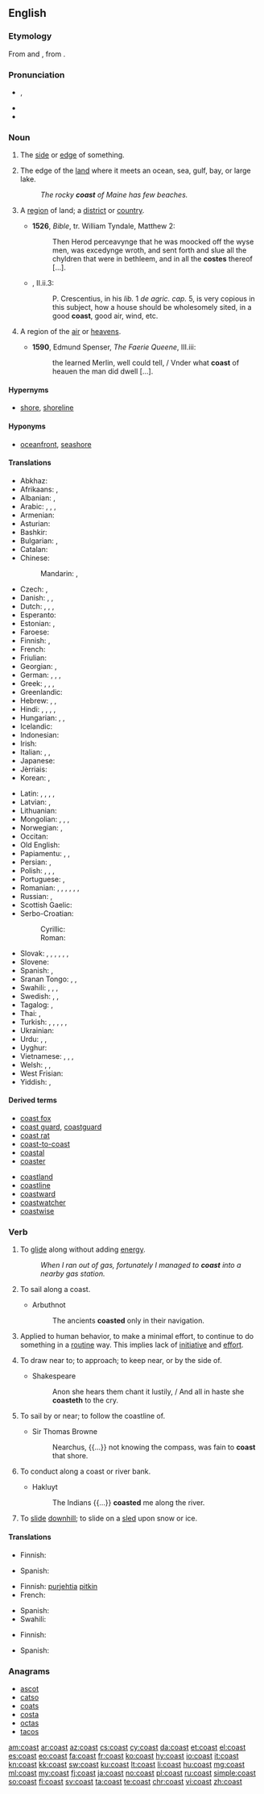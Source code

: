 ==English==

{{wikipedia}}
{{wikipedia|coast (disambiguation)}}

===Etymology===
From {{etyl|enm|en}} and {{etyl|fro|en}} {{term|coste|lang=fro}}, from {{etyl|la|en}} {{m|la|costa||edge}}.

===Pronunciation===
* {{enPR|kōst}}, {{IPA|/kəʊst/|lang=en}}
* {{audio|en-us-coast.ogg|Audio (US)|lang=en}}
* {{rhymes|əʊst|lang=en}}

===Noun===
{{en-noun}}

# {{context|obsolete|lang=en}} The [[side]] or [[edge]] of something. {{defdate|15th-18th c.}}
#: {{rfquotek|Sir Isaac Newton}}
# The edge of the [[land]] where it meets an ocean, sea, gulf, bay, or large lake. {{defdate|from 14th c.}}
#: ''The rocky '''coast''' of Maine has few beaches.''
# {{context|obsolete|lang=en}} A [[region]] of land; a [[district]] or [[country]]. {{defdate|14th-17th c.}}
#* '''1526''', ''Bible'', tr. William Tyndale, Matthew 2:
#*: Then Herod perceavynge that he was moocked off the wyse men, was excedynge wroth, and sent forth and slue all the chyldren that were in bethleem, and in all the '''costes''' thereof [...].
#*{{RQ:RBrtn AntmyMlncly}}, II.ii.3:
#*: P. Crescentius, in his ''lib.'' 1 ''de agric. cap.'' 5, is very copious in this subject, how a house should be wholesomely sited, in a good '''coast''', good air, wind, etc.
# {{context|obsolete|lang=en}} A region of the [[air]] or [[heavens]]. {{defdate|14th-17th c.}}
#* '''1590''', Edmund Spenser, ''The Faerie Queene'', III.iii:
#*: the learned Merlin, well could tell, / Vnder what '''coast''' of heauen the man did dwell [...].

====Hypernyms====
* {{sense|edge of land meeting an ocean, sea, gulf, or bay}} [[shore]], [[shoreline]]

====Hyponyms====
* {{sense|edge of land meeting an ocean, sea, gulf, or bay}} [[oceanfront]], [[seashore]]

====Translations====
{{trans-top|edge of land meeting ocean, sea, gulf, bay}}
* Abkhaz: {{t-needed|ab}}
* Afrikaans: {{t|af|kus}}, {{t|af|oewer}}
* Albanian: {{t+|sq|breg}}, {{t+|sq|bregdet}}
* Arabic: {{t|ar|ساحل|sc=Arab}}, {{t|ar|شاطئ|sc=Arab}}, {{t|ar|تلة|sc=Arab}}, {{t|ar|هبوط تلة|sc=Arab}}
* Armenian: {{t+|hy|ափ|tr=ap’|sc=Armn}}
* Asturian: {{t|ast|costa|f}}
* Bashkir: {{t|ba|яр|sc=Cyrl}}
* Bulgarian: {{t|bg|морски бряг|tr=morski brjag|sc=Cyrl}}, {{t+|bg|крайбрежие|tr=krajbrežie|sc=Cyrl}}
* Catalan: {{t+|ca|costa|f}}
* Chinese:
*: Mandarin: {{t+|cmn|海岸|tr=hǎi'àn|sc=Hani}}, {{t+|cmn|岸|tr=àn|sc=Hani}}
* Czech: {{t+|cs|pobřeží|n}}, {{t+|cs|břeh|m}}
* Danish: {{t+|da|bred}}, {{t+|da|kyst}}, {{t+|da|strand|c}}
* Dutch: {{t+|nl|kust}}, {{t+|nl|kustlijn}}, {{t+|nl|zeekant}}, {{t+|nl|zeekust}}
* Esperanto: {{t|eo|marbordo}}
* Estonian: {{t+|et|rand}}, {{t|et|rannik}}
* Faroese: {{t|fo|strond}}
* Finnish: {{t|fi|merenrannikko}}, {{t+|fi|rannikko}}
* French: {{t+|fr|côte|f}}
* Friulian: {{t|fur|cueste|f}}
* Georgian: {{t|ka|ნაპირი|sc=Geor}}, {{t|ka|ზღვის პირი|sc=Geor}}
* German: {{t-check|de|Küste}}, {{t-check|de|Küstenland}}, {{t-check|de|Strand}}, {{t-check|de|Ufer}}
* Greek: {{t+|el|ακρογιαλιά|f|tr=akrogialiá|sc=Grek}}, {{t+|el|γιαλός|m|tr=gialós|sc=Grek}}, {{t+|el|ακτή|f|tr=aktē|sc=Grek}}, {{t+|el|παραλία|f|tr=paralía|sc=Grek}}
* Greenlandic: {{t|kl|sissaq}}
* Hebrew: {{t|he|שְׂפַת הַיָּם|sc=Hebr}}, {{t+|he|חוֹף יָם|sc=Hebr}}, {{t+|he|חוֹף|sc=Hebr}}
* Hindi: {{t|hi|सीमा|tr=sīmā|sc=Deva}}, {{t|hi|कनारा|tr=kanāra|sc=Deva}}, {{t|hi|तट|tr=tat.a|sc=Deva}}, {{t|hi|समुद्रतट|tr=samudra-tat.a|sc=Deva}}, {{t|hi|सागरतट|tr=sāgara-tat.a|sc=Deva}}
* Hungarian: {{t+|hu|part}}, {{t+|hu|partvidék}}, {{t+|hu|tengerpart}}
* Icelandic: {{t+|is|strönd}}
* Indonesian: {{t+|id|pantai}}
* Irish: {{t|ga|cósta}}
* Italian: {{t+|it|costa}}, {{t|it|costiera}}, {{t|it|litorale}}
* Japanese: {{t+|ja|海岸|tr=[[かいがん]], kaigan|sc=Jpan}}
* Jèrriais: {{t|roa-jer|côte|f}}
* Korean: {{t+|ko|연안|tr=yŏnan|sc=Kore}}, {{t+|ko|해안|tr=hae'an|sc=Kore}}
{{trans-mid}}
* Latin: {{t|la|limbus}}, {{t|la|ora}}, {{t|la|orarius}}, {{t|la|acta}}, {{t+|la|litus}}
* Latvian: {{t|lv|krasts}}, {{t|lv|piekraste}}
* Lithuanian: {{t|lt|pajūris}}
* Mongolian: {{t+|mn|тэнгисийн эрэг|tr=tėngisijn ėrėg|sc=Cyrl}}, {{t+|mn|хаялга|tr=chajalga|sc=Cyrl}}, {{t+|mn|далайн эрэг|tr=dalajn ėrėg|sc=Cyrl}}, {{t+|mn|далайн хевее|tr=dalajn chevee|sc=Cyrl}}
* Norwegian: {{t+|no|kyst}}, {{t+|no|strand}}
* Occitan: {{t+|oc|còsta|f}}
* Old English: {{t|ang|sæ-rima|sc=Latinx}}
* Papiamentu: {{t|pap|kanto}}, {{t|pap|kantu}}, {{t|pap|kosta}}
* Persian: {{t+|fa|ساحل|tr=sāhel|sc=fa-Arab}}, {{t+|fa|دریاکنار|tr=daryā-kenār|sc=fa-Arab}}
* Polish: {{t+|pl|brzeg}}, {{t+|pl|wybrzeże}}, {{t+|pl|zjazd}}, {{t|pl|tor bobslejowy}}
* Portuguese: {{t+|pt|costa}}, {{t+|pt|beira}}
* Romanian: {{t+|ro|coastă}}, {{t|ro|țărm de mare}}, {{t|ro|coborâre la vale}}, {{t+|ro|liman}}, {{t+|ro|mal}}, {{t+|ro|limită}}, {{t+|ro|hotar}}
* Russian: {{t|ru|морской берег|tr=mórskoj béreg|sc=Cyrl}}, {{t+|ru|побережье|tr=poberéžje|sc=Cyrl}}
* Scottish Gaelic: {{t|gd|cladach|m}}
* Serbo-Croatian:
*: Cyrillic: {{t|sh|обала|f|sc=Cyrl}}
*: Roman: {{t|sh|obala|f}}
* Slovak: {{t|sk|klesajúci}}, {{t|sk|morský breh}}, {{t|sk|nezaberajúci}}, {{t|sk|plávať pozdĺž pobrežia}}, {{t|sk|pobrežie}}, {{t|sk|pobrežie mora}}, {{t|sk|stúpajúci}}
* Slovene: {{t+|sl|obala|f}}
* Spanish: {{t+|es|costa|f}}, {{t|es|litoral|m}}
* Sranan Tongo: {{t|srn|syoro}}, {{t|srn|watrasey}}, {{t|srn|sekanti}}
* Swahili: {{t+|sw|pwani}}, {{t|sw|ufuko}}, {{t|sw|mapwa}}, {{t|sw|mapwaji}}
* Swedish: {{t|sv|gräns mot hav}}, {{t+|sv|kust}}, {{t+|sv|strand}}
* Tagalog: {{t|tl|pampang}}, {{t+|tl|baybayin}}
* Thai: {{t|th|ชายฝั่ง|tr=chaai-fàng|sc=Thai}}, {{t|th|ทางลาดเอียง|tr=taang lâat-iang|sc=Thai}}
* Turkish: {{t+|tr|sahil}}, {{t|tr|deniz kenarı}}, {{t|tr|deniz kıyısı}}, {{t+|tr|kıyı}}, {{t|tr|kızak için uygun yokuş}}, {{t|tr|kızakla yokuştan kayma}}
* Ukrainian: {{t|uk|побережжя|tr=poberéžžja|sc=Cyrl}}
* Urdu: {{t|ur|کنارہ|tr=kanāra|sc=ur-Arab}}, {{t|ur|تٹ|tr=tat.a|sc=ur-Arab}}, {{t|ur|ساگرتٹ|tr=sāgara-tat.a|sc=ur-Arab}}
* Uyghur: {{t|ug|déngiz yaqisi|sc=ug-Arab}}
* Vietnamese: {{t+|vi|bờ biển}}, {{t|vi|đường lao}}, {{t|vi|sự lao xuống}}, {{t|vi|sự lao dốc}}
* Welsh: {{t+|cy|arfordir}}, {{t|cy|goror}}, {{t|cy|mordir}}
* West Frisian: {{t|fy|igge}}
* Yiddish: {{t|yi|ברעג|sc=Hebr|tr=breg|m}}, {{t|yi|ברעג טײַך|sc=Hebr|tr=breg taykh|m}}
{{trans-bottom}}

====Derived terms====
{{rel-top|terms derived from ''coast'' (noun)}}
* [[coast fox]]
* [[coast guard]], [[coastguard]]
* [[coast rat]]
* [[coast-to-coast]]
* [[coastal]]
* [[coaster]]
{{rel-mid}}
* [[coastland]]
* [[coastline]]
* [[coastward]]
* [[coastwatcher]]
* [[coastwise]]
{{rel-bottom}}

===Verb===
{{en-verb}}

# {{context|intransitive|lang=en}} To [[glide]] along without adding [[energy]].
#: ''When I ran out of gas, fortunately I managed to '''coast''' into a nearby gas station.''
# {{context|intransitive|nautical|lang=en}} To sail along a coast.
#* Arbuthnot
#*: The ancients '''coasted''' only in their navigation.
# Applied to human behavior, to make a minimal effort, to continue to do something in a [[routine]] way. This implies lack of [[initiative]] and [[effort]].
# {{context|obsolete|lang=en}} To draw near to; to approach; to keep near, or by the side of.
#* Shakespeare
#*: Anon she hears them chant it lustily, / And all in haste she '''coasteth''' to the cry.
#: {{rfquotek|Hakluyt}}
# {{context|obsolete|lang=en}} To sail by or near; to follow the coastline of.
#* Sir Thomas Browne
#*: Nearchus, {{...}} not knowing the compass, was fain to '''coast''' that shore.
# {{context|obsolete|lang=en}} To conduct along a coast or river bank.
#* Hakluyt
#*: The Indians {{...}} '''coasted''' me along the river.
# {{context|US|dialect|lang=en}} To [[slide]] [[downhill]]; to slide on a [[sled]] upon snow or ice.

====Translations====
{{trans-top|to glide along with no added energy}}
* Finnish: {{t+|fi|liukua}}
{{trans-mid}}
* Spanish: {{t+|es|deslizar}}
{{trans-bottom}}

{{trans-top|to sail along a coast}}
* Finnish: [[purjehtia]] [[pitkin#Finnish|pitkin]] {{t+|fi|rannikko|alt=rannikkoa}}
* French: {{t+|fr|caboter}}
{{trans-mid}}
* Spanish: {{qualifier|la costa}} {{t+|es|navegar}}
* Swahili: {{t+|sw|puani}}
{{trans-bottom}}

{{trans-top|to make a minimal effort}}
* Finnish: {{t|fi|ottaa rennosti}}
{{trans-mid}}
* Spanish: {{t+|es|perecear}}
{{trans-bottom}}

===Anagrams===
* [[ascot#English|ascot]]
* [[catso#English|catso]]
* [[coats#English|coats]]
* [[costa#English|costa]]
* [[octas#English|octas]]
* [[tacos#English|tacos]]

[[am:coast]]
[[ar:coast]]
[[az:coast]]
[[cs:coast]]
[[cy:coast]]
[[da:coast]]
[[et:coast]]
[[el:coast]]
[[es:coast]]
[[eo:coast]]
[[fa:coast]]
[[fr:coast]]
[[ko:coast]]
[[hy:coast]]
[[io:coast]]
[[it:coast]]
[[kn:coast]]
[[kk:coast]]
[[sw:coast]]
[[ku:coast]]
[[lt:coast]]
[[li:coast]]
[[hu:coast]]
[[mg:coast]]
[[ml:coast]]
[[my:coast]]
[[fj:coast]]
[[ja:coast]]
[[no:coast]]
[[pl:coast]]
[[ru:coast]]
[[simple:coast]]
[[so:coast]]
[[fi:coast]]
[[sv:coast]]
[[ta:coast]]
[[te:coast]]
[[chr:coast]]
[[vi:coast]]
[[zh:coast]]